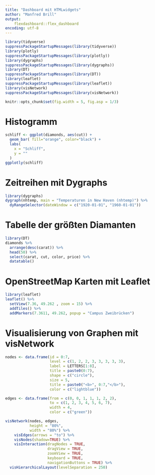 ```yaml
---
title: "Dashboard mit HTMLwidgets"
author: "Manfred Brill"
output: 
    flexdashboard::flex_dashboard
encoding: utf-8
---
```


```r
library(tidyverse)
suppressPackageStartupMessages(library(tidyverse))
library(plotly)
suppressPackageStartupMessages(library(plotly))
library(dygraphs)
suppressPackageStartupMessages(library(dygraphs))
library(DT)
suppressPackageStartupMessages(library(DT))
library(leaflet)
suppressPackageStartupMessages(library(leaflet))
library(visNetwork)
suppressPackageStartupMessages(library(visNetwork))

knitr::opts_chunk$set(fig.width = 5, fig.asp = 1/3)
```

# Histogramm

```r
schliff <- ggplot(diamonds, aes(cut)) + 
  geom_bar( fill="orange", color="black") +
  labs(
    x = "Schliff",
    y = ""
  )
ggplotly(schliff)
```

# Zeitreihen mit Dygraphs

```r
library(dygraphs)
dygraph(nhtemp, main = "Temperaturen in New Haven (nhtemp)") %>% 
  dyRangeSelector(dateWindow = c("1920-01-01", "1960-01-01"))
```

# Tabelle der größten Diamanten

```r
library(DT)
diamonds %>% 
  arrange(desc(carat)) %>% 
  head(50) %>% 
  select(carat, cut, color, price) %>% 
  datatable()
```

# OpenStreetMap Karten mit Leaflet

```r
library(leaflet)
leaflet() %>%
  setView(7.36, 49.262 , zoom = 15) %>% 
  addTiles() %>%
  addMarkers(7.3611, 49.262, popup = "Campus Zweibrücken") 
```

# Visualisierung von Graphen mit visNetwork


```r
nodes <- data.frame(id = 0:7,
                    level = c(1, 2, 2, 3, 3, 3, 3, 3),
                    label = LETTERS[1:8],
                    title = paste0(0:7),
                    shape = c("circle"),
                    size = 5,
                    title = paste0("<b>", 0:7,"</b>"),
                    color = c("lightblue"))

edges <- data.frame(from = c(0, 0, 1, 1, 1, 2, 2), 
                    to = c(1, 2, 3, 4, 5, 6, 7),
                    width = 4,
                    color = c("green"))

visNetwork(nodes, edges, 
           height = "80%", 
           width = "80%") %>%
    visEdges(arrows = "to") %>%
    visNodes(shadow=TRUE) %>%
    visInteraction(dragNodes = TRUE, 
                   dragView = TRUE, 
                   zoomView = TRUE,
                   keyboard = TRUE,
                   navigationButtons = TRUE) %>%
  visHierarchicalLayout(levelSeparation = 250)
```